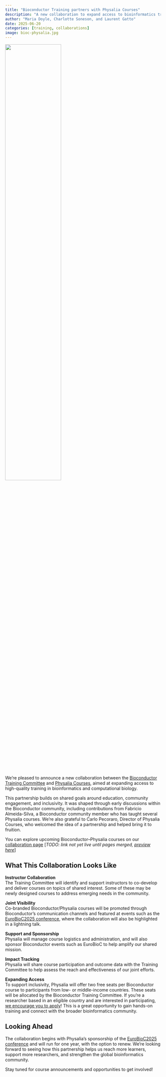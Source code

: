 ```yaml
---
title: "Bioconductor Training partners with Physalia Courses"
description: "A new collaboration to expand access to bioinformatics training through co-branded courses, instructor support, and inclusive access."
author: "Maria Doyle, Charlotte Soneson, and Laurent Gatto"
date: 2025-06-20
categories: [training, collaborations]
image: bioc-physalia.jpg
---
```


![](bioc-physalia.jpg){fig-alt="Bioconductor and Physalia logos" fig-align="center" width=60%}

We’re pleased to announce a new collaboration between the [Bioconductor Training Committee](https://training.bioconductor.org/) and [Physalia Courses](https://www.physalia-courses.org/), aimed at expanding access to high-quality training in bioinformatics and computational biology.

This partnership builds on shared goals around education, community engagement, and inclusivity. It was shaped through early discussions within the Bioconductor community, including contributions from Fabricio Almeida-Silva, a Bioconductor community member who has taught several Physalia courses. We’re also grateful to Carlo Pecoraro, Director of Physalia Courses, who welcomed the idea of a partnership and helped bring it to fruition.

You can explore upcoming Bioconductor–Physalia courses on our [collaboration page](https://training.bioconductor.org/collaborations/physalia) [*TODO: link not yet live until pages merged, [preview here](https://mblue9.github.io/bioconductor-training/collaborations/physalia/index.html)*]

## What This Collaboration Looks Like

**Instructor Collaboration**  
The Training Committee will identify and support instructors to co-develop and deliver courses on topics of shared interest. Some of these may be newly designed courses to address emerging needs in the community.

**Joint Visibility**  
Co-branded Bioconductor/Physalia courses will be promoted through Bioconductor’s communication channels and featured at events such as the [EuroBioC2025 conference](https://eurobioc2025.bioconductor.org/), where the collaboration will also be highlighted in a lightning talk.

**Support and Sponsorship**  
Physalia will manage course logistics and administration, and will also sponsor Bioconductor events such as EuroBioC to help amplify our shared mission.

**Impact Tracking**  
Physalia will share course participation and outcome data with the Training Committee to help assess the reach and effectiveness of our joint efforts.

**Expanding Access**  
To support inclusivity, Physalia will offer two free seats per Bioconductor course to participants from low- or middle-income countries. These seats will be allocated by the Bioconductor Training Committee. If you're a researcher based in an eligible country and are interested in participating, [we encourage you to apply](https://forms.gle/3XEJJaKizJvuX9tu6)! This is a great opportunity to gain hands-on training and connect with the broader bioinformatics community.

## Looking Ahead

The collaboration begins with Physalia’s sponsorship of the [EuroBioC2025 conference](https://eurobioc2025.bioconductor.org/) and will run for one year, with the option to renew. We’re looking forward to seeing how this partnership helps us reach more learners, support more researchers, and strengthen the global bioinformatics community.

Stay tuned for course announcements and opportunities to get involved!
